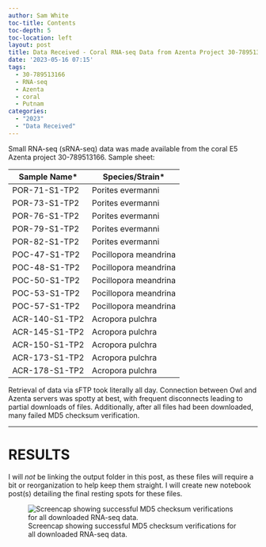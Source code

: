 ```yaml
---
author: Sam White
toc-title: Contents
toc-depth: 5
toc-location: left
layout: post
title: Data Received - Coral RNA-seq Data from Azenta Project 30-789513166
date: '2023-05-16 07:15'
tags: 
  - 30-789513166
  - RNA-seq
  - Azenta
  - coral
  - Putnam
categories: 
  - "2023"
  - "Data Received"
---
```

Small RNA-seq (sRNA-seq) data was made available from the coral E5 Azenta project 30-789513166. Sample sheet:

| Sample Name*   | Species/Strain*       |
|----------------|-----------------------|
| POR-71-S1-TP2  | Porites evermanni     |
| POR-73-S1-TP2  | Porites evermanni     |
| POR-76-S1-TP2  | Porites evermanni     |
| POR-79-S1-TP2  | Porites evermanni     |
| POR-82-S1-TP2  | Porites evermanni     |
| POC-47-S1-TP2  | Pocillopora meandrina |
| POC-48-S1-TP2  | Pocillopora meandrina |
| POC-50-S1-TP2  | Pocillopora meandrina |
| POC-53-S1-TP2  | Pocillopora meandrina |
| POC-57-S1-TP2  | Pocillopora meandrina |
| ACR-140-S1-TP2 | Acropora pulchra      |
| ACR-145-S1-TP2 | Acropora pulchra      |
| ACR-150-S1-TP2 | Acropora pulchra      |
| ACR-173-S1-TP2 | Acropora pulchra      |
| ACR-178-S1-TP2 | Acropora pulchra      |

Retrieval of data via sFTP took literally all day. Connection between Owl and Azenta servers was spotty at best, with frequent disconnects leading to partial downloads of files. Additionally, after all files had been downloaded, many failed MD5 checksum verification.


---

# RESULTS

I will _not_ be linking the output folder in this post, as these files will require a bit or reorganization to help keep them straight. I will create new notebook post(s) detailing the final resting spots for these files.

![Screencap showing successful MD5 checksum verifications for all downloaded RNA-seq data.](https://github.com/RobertsLab/sams-notebook/blob/master/images/screencaps/20230516-coral-sRNAseq-checksums-screenshot.png?raw=true)

